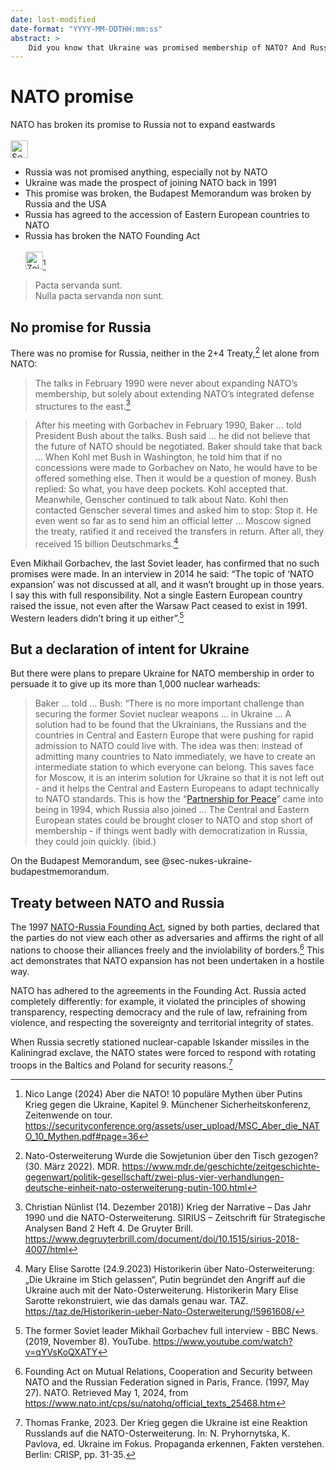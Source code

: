 ```yaml
---
date: last-modified
date-format: "YYYY-MM-DDTHH:mm:ss"
abstract: > 
    Did you know that Ukraine was promised membership of NATO? And Russia was promised nothing! Here is the current status. 
---
```


# NATO promise {#sec-nato-promise}

::: {.callout-caution title="Myth"}
NATO has broken its promise to Russia not to expand eastwards
[<br></br>![Search for keyword in EUvsDisinfo](../all_common_img/EUvsDisinfo_400x240.jpg){height=2em}](https://euvsdisinfo.eu/disinformation-cases/?text=nato%20promise&sort=relevance)
:::

::: {.callout-tip title="Truth"}
- Russia was not promised anything, especially not by NATO
- Ukraine was made the prospect of joining NATO back in 1991
- This promise was broken, the Budapest Memorandum was broken by Russia and the USA
- Russia has agreed to the accession of Eastern European countries to NATO
- Russia has broken the NATO Founding Act
[<br></br>![Zeitenwende-on-Tour: Aber die NATO](Zeitenwende-on-Tour-Logo.png){height=2em}](https://securityconference.org/assets/user_upload/MSC_Aber_die_NATO_10_Mythen.pdf#page=36)[^nato-promise-1]
:::

> Pacta servanda sunt.  
> Nulla pacta servanda non sunt.


## No promise for Russia

There was no promise for Russia, neither in the 2+4 Treaty,[^nato-promise-7] let alone from NATO:

> The talks in February 1990 were never about expanding NATO's membership, but solely about extending NATO's integrated defense structures to the east.[^nato-promise-6]


> After his meeting with Gorbachev in February 1990, Baker ... told President Bush about the talks. Bush said ... he did not believe that the future of NATO should be negotiated. Baker should take that back ... When Kohl met Bush in Washington, he told him that if no concessions were made to Gorbachev on Nato, he would have to be offered something else. Then it would be a question of money. Bush replied: So what, you have deep pockets. Kohl accepted that. Meanwhile, Genscher continued to talk about Nato. Kohl then contacted Genscher several times and asked him to stop: Stop it. He even went so far as to send him an official letter ... Moscow signed the treaty, ratified it and received the transfers in return. After all, they received 15 billion Deutschmarks.[^nato-promise-2]

Even Mikhail Gorbachev, the last Soviet leader, has confirmed that no such promises were made. In an interview in 2014 he said: “The topic of 'NATO expansion' was not discussed at all, and it wasn't brought up in those years. I say this with full responsibility. Not a single Eastern European country raised the issue, not even after the Warsaw Pact ceased to exist in 1991\. Western leaders didn't bring it up either”.[^nato-promise-3]


## But a declaration of intent for Ukraine

But there were plans to prepare Ukraine for NATO membership in order to persuade it to give up its more than 1,000 nuclear warheads:

> Baker ... told ... Bush: "There is no more important challenge than securing the former Soviet nuclear weapons ... in Ukraine ... A solution had to be found that the Ukrainians, the Russians and the countries in Central and Eastern Europe that were pushing for rapid admission to NATO could live with. The idea was then: instead of admitting many countries to Nato immediately, we have to create an intermediate station to which everyone can belong. This saves face for Moscow, it is an interim solution for Ukraine so that it is not left out - and it helps the Central and Eastern Europeans to adapt technically to NATO standards. This is how the “[Partnership for Peace](https://en.wikipedia.org/wiki/Partnership_for_Peace)” came into being in 1994, which Russia also joined ... The Central and Eastern European states could be brought closer to NATO and stop short of membership - if things went badly with democratization in Russia, they could join quickly. (ibid.)

On the Budapest Memorandum, see @sec-nukes-ukraine-budapestmemorandum.


## Treaty between NATO and Russia

The 1997 [NATO-Russia Founding Act](https://en.wikipedia.org/wiki/Russia%E2%80%93NATO_relations#Founding_Act), signed by both parties, declared that the parties do not view each other as adversaries and affirms the right of all nations to choose their alliances freely and the inviolability of borders.[^nato-promise-4] This act demonstrates that NATO expansion has not been undertaken in a hostile way.

NATO has adhered to the agreements in the Founding Act. Russia acted completely differently: for example, it violated the principles of showing transparency, respecting democracy and the rule of law, refraining from violence, and respecting the sovereignty and territorial integrity of states. 

When Russia secretly stationed nuclear-capable Iskander missiles in the Kaliningrad exclave, the NATO states were forced to respond with rotating troops in the Baltics and Poland for security reasons.[^nato-promise-5] 


[^nato-promise-1]:  Nico Lange (2024) Aber die NATO! 10 populäre Mythen über Putins Krieg gegen die Ukraine, Kapitel 9. Münchener Sicherheitskonferenz, Zeitenwende on tour.  [https://securityconference.org/assets/user_upload/MSC_Aber_die_NATO_10_Mythen.pdf#page=36](https://securityconference.org/assets/user_upload/MSC_Aber_die_NATO_10_Mythen.pdf#page=36)

[^nato-promise-2]: Mary Elise Sarotte (24.9.2023) Historikerin über Nato-Osterweiterung: „Die Ukraine im Stich gelassen“, Putin begründet den Angriff auf die Ukraine auch mit der Nato-Osterweiterung. Historikerin Mary Elise Sarotte rekonstruiert, wie das damals genau war. TAZ. [https://taz.de/Historikerin-ueber-Nato-Osterweiterung/!5961608/](https://taz.de/Historikerin-ueber-Nato-Osterweiterung/!5961608/)

[^nato-promise-3]: The former Soviet leader Mikhail Gorbachev full interview \- BBC News. (2019, November 8). YouTube. [https://www.youtube.com/watch?v=qYVsKoQXATY](https://www.youtube.com/watch?v=qYVsKoQXATY)

[^nato-promise-4]: Founding Act on Mutual Relations, Cooperation and Security between NATO and the Russian Federation signed in Paris, France. (1997, May 27). NATO. Retrieved May 1, 2024, from [https://www.nato.int/cps/su/natohq/official\_texts\_25468.htm](https://www.nato.int/cps/su/natohq/official\_texts\_25468.htm)

[^nato-promise-5]:  Thomas Franke, 2023\. Der Krieg gegen die Ukraine ist eine Reaktion Russlands auf die NATO-Osterweiterung. In: N. Pryhornytska, K. Pavlova, ed. Ukraine im Fokus. Propaganda erkennen, Fakten verstehen. Berlin: CRISP, pp. 31-35. 

[^nato-promise-6]: Christian Nünlist (14. Dezember 2018)) Krieg der Narrative – Das Jahr 1990 und die NATO-Osterweiterung. SIRIUS – Zeitschrift für Strategische Analysen
Band 2 Heft 4. De Gruyter Brill. [https://www.degruyterbrill.com/document/doi/10.1515/sirius-2018-4007/html](https://www.degruyterbrill.com/document/doi/10.1515/sirius-2018-4007/html)

[^nato-promise-7]:  Nato-Osterweiterung Wurde die Sowjetunion über den Tisch gezogen? (30. März 2022). MDR. [https://www.mdr.de/geschichte/zeitgeschichte-gegenwart/politik-gesellschaft/zwei-plus-vier-verhandlungen-deutsche-einheit-nato-osterweiterung-putin-100.html](https://www.mdr.de/geschichte/zeitgeschichte-gegenwart/politik-gesellschaft/zwei-plus-vier-verhandlungen-deutsche-einheit-nato-osterweiterung-putin-100.html)
